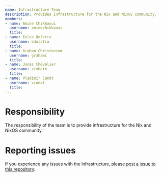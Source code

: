 ```yaml
---  
name: Infrastructure Team
description: Provides infrastructure for the Nix and NixOS community.
members:
- name: Amine Chikhaoui
  username: aminechikhaoui
  title: 
- name: Eelco Dolstra
  username: edolstra
  title: 
- name: Graham Christensen
  username: grahamc
  title: 
- name: Jonas Chevalier
  username: zimbatm
  title: 
- name: Vladimír Čunát
  username: vcunat
  title: 
---
```

# Responsibility

The responsibility of the team is to provide infrastructure for the Nix and NixOS community.

# Reporting issues

If you experience any issues with the infrastructure, please [post a issue to this repository](https://github.com/NixOS/nixos-org-configurations/issues/new).
